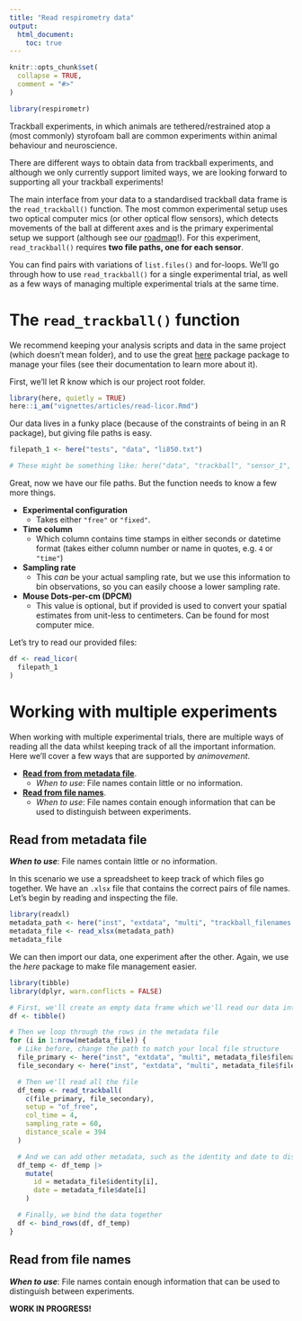 ```yaml
---
title: "Read respirometry data"
output:
  html_document:
    toc: true
---
```


```r
knitr::opts_chunk$set(
  collapse = TRUE,
  comment = "#>"
)
```

```r
library(respirometr)
```

Trackball experiments, in which animals are tethered/restrained atop a (most commonly) styrofoam ball are common experiments within animal behaviour and neuroscience.

There are different ways to obtain data from trackball experiments, and although we only currently support limited ways, we are looking forward to supporting all your trackball experiments!

The main interface from your data to a standardised trackball data frame is the `read_trackball()` function. The most common experimental setup uses two optical computer mics (or other optical flow sensors), which detects movements of the ball at different axes and is the primary experimental setup we support (although see our [roadmap](https://roald-arboel.com/trackballr#roadmap)!). For this experiment, `read_trackball()` requires **two file paths, one for each sensor**. 

You can find pairs with variations of `list.files()` and for-loops. We'll go through how to use `read_trackball()` for a single experimental trial, as well as a few ways of managing multiple experimental trials at the same time.

# The `read_trackball()` function

We recommend keeping your analysis scripts and data in the same project (which doesn't mean folder), and to use the great [here](https://here.r-lib.org/index.html) package package to manage your files (see their documentation to learn more about it).

First, we'll let R know which is our project root folder.

```r
library(here, quietly = TRUE)
here::i_am("vignettes/articles/read-licor.Rmd")
```

Our data lives in a funky place (because of the constraints of being in an R package), but giving file paths is easy.

```r
filepath_1 <- here("tests", "data", "li850.txt")

# These might be something like: here("data", "trackball", "sensor_1", "trackballdata_100.csv") for you!
```

Great, now we have our file paths. But the function needs to know a few more things.

- **Experimental configuration**
  - Takes either `"free"` or `"fixed"`.
- **Time column**
  - Which column contains time stamps in either seconds or datetime format (takes either column number or name in quotes, e.g. `4` or `"time"`)
- **Sampling rate**
  - This *can* be your actual sampling rate, but we use this information to bin observations, so you can easily choose a lower sampling rate.
- **Mouse Dots-per-cm (DPCM)**
  - This value is optional, but if provided is used to convert your spatial estimates from unit-less to centimeters. Can be found for most computer mice.

Let's try to read our provided files:

```r
df <- read_licor(
  filepath_1
)
```

# Working with multiple experiments

When working with multiple experimental trials, there are multiple ways of reading all the data whilst keeping track of all the important information. Here we'll cover a few ways that are supported by *animovement*.

- [**Read from from metadata file**](#from-metadata). 
  - *When to use*: File names contain little or no information.
- [**Read from file names**](#from-filenames). 
  - *When to use*: File names contain enough information that can be used to distinguish between experiments.

## Read from metadata file {#from-metadata}

***When to use***: File names contain little or no information.

In this scenario we use a spreadsheet to keep track of which files go together. We have an `.xlsx` file that contains the correct pairs of file names. Let's begin by reading and inspecting the file.

```r
library(readxl)
metadata_path <- here("inst", "extdata", "multi", "trackball_filenames.xlsx")
metadata_file <- read_xlsx(metadata_path)
metadata_file
```

We can then import our data, one experiment after the other. Again, we use the *here* package to make file management easier.

```r
library(tibble)
library(dplyr, warn.conflicts = FALSE)

# First, we'll create an empty data frame which we'll read our data into
df <- tibble()

# Then we loop through the rows in the metadata file
for (i in 1:nrow(metadata_file)) {
  # Like before, change the path to match your local file structure
  file_primary <- here("inst", "extdata", "multi", metadata_file$filename_a[i])
  file_secondary <- here("inst", "extdata", "multi", metadata_file$filename_b[i])

  # Then we'll read all the file
  df_temp <- read_trackball(
    c(file_primary, file_secondary),
    setup = "of_free",
    col_time = 4,
    sampling_rate = 60,
    distance_scale = 394
  )

  # And we can add other metadata, such as the identity and date to distinguish between experiments
  df_temp <- df_temp |>
    mutate(
      id = metadata_file$identity[i],
      date = metadata_file$date[i]
    )

  # Finally, we bind the data together
  df <- bind_rows(df, df_temp)
}
```

## Read from file names {#from-filenames}

***When to use***: File names contain enough information that can be used to distinguish between experiments.

**WORK IN PROGRESS!**
